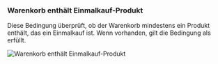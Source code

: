 ### Warenkorb enthält Einmalkauf-Produkt

Diese Bedingung überprüft, ob der Warenkorb mindestens ein Produkt enthält, das ein Einmalkauf ist. Wenn vorhanden, gilt die Bedingung als erfüllt.

<img
  src="/images/essentials/condition-sets/cart-has-one-time-purchase-product.webp"
  alt="Warenkorb enthält Einmalkauf-Produkt"
/>
